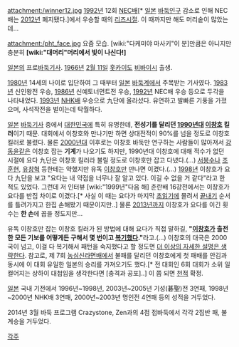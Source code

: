 attachment:/winner12.jpg
[[1992년]] 12회 [[NEC]]배[* [[일본]] [[바둑]]인구 감소로 인해 NEC배는 [[2012년]] 폐지됐다.]에서 우승할 때의 [[리즈시절]]. 이 때까지만 해도 머리숱이 많았는데...

attachment:/pht_face.jpg
요즘 모습. [wiki:"다케미야 마사키"이 분]만큼은 아니지만 충분히 '''[wiki:"대머리"머리에서 빛이 나신다!]'''

{{{+1 依田紀基(의전기기) / Yoda Norimoto }}}

[[일본]]의 프로[[바둑]]기사. [[1966년]] [[2월 11일]] [[홋카이도]] [[비바이]]시 출생. 

[[1980년]] 14세의 나이로 입단하여 그 때부터 [[일본]] [[바둑]]계에서 주목받는 기사였다. [[1983년]] 신인왕전 우승, [[1986년]] 신예토너먼트전 우승, [[1992년]] NEC배 우승 등으로 두각을 나타내었다. [[1993년]] [[NHK]]배 우승으로 九단에 올라섰다. 유연하고 발빠른 기풍을 가졌으며, 사석작전을 벌이는데 탁월하다. 

[[일본]] [[바둑]]기사 중에서 [[대한민국]]에 특히 유명한데, '''전성기를 달리던 [[1990년대]] [[이창호]] 킬러'''이기 때문. 대회에서 이창호와 만나기만 하면 상대전적이 90%를 넘을 정도로 이창호 킬러로 불렸다. 물론 [[2000년대]] 이후로는 이창호 바둑만 연구하는 사람들이 많아져서 [[강동윤]]같은 이창호 잡는 '''기계'''가 나오기도 하지만, 1990년대 이창호에 대해 적수가 없던 시절에 요다 九단은 이창호 킬러라 불릴 정도로 이창호만 잡고 다녔다.(...) [[서봉수]]나 [[조훈현]], [[유창혁]] 등한테는 약했지만 유독 [[이창호]]만 만나면 이겼다.(...) [[1998년]] 이창호가 요다 九단을 보고 "요다는 내 약점을 너무나 잘 알고 있다. 이길 수 없을 거 같다"라고 한 적도 있었다. 그런데 저 인터뷰 [wiki:"1999년"다음 해] 춘란배 16강전에서는 이창호가 요다를 반집 차이로 이겼다.[* 사실 이 때는 요다가 마지막 [[초읽기]]에 몰려서 [[끝내기]] 순서를 틀려가지고 한집 손해봤기 때문이지만..] 물론 [[2013년]]까지 이창호가 요다를 이긴 횟수는 '''한 손'''에 꼽을 정도지만...

유독 이창호만 잡는 이창호 킬러가 된 방법에 대해 요다가 직접 말하길, '''"[[이창호]]가 출전한 모든 기보를 어떻게든 구해서 몇 번이고 [[복기]]했다."'''라고.(...) 이창호의 대국은 2000국이 넘고, 이걸 다 복기해서 패턴을 숙지했다고 할 정도면 [[더 이상의 자세한 설명은 생략한다]]. 참고로, 제 7회 [[농심신라면배]]에서 불패를 달리던 이창호에게 첫 패배를 안김과 동시에 이 대회 유일한 일본의 승리를 가져오기도 했다.[* 전 대회인 6회 대회가 소위 일컬어지는 상하이 대첩임을 생각한다면 [충격과 공포]..] 이 쯤 되면 [[천적]] 확정.

[[일본]] 국내 기전에서 1996년~1998년, 2003년~2005년 기성(碁聖)전 3연패, 1998년~2000년 NHK배 3연패, 2000년~2003년 명인전 4연패 등의 성적을 거두었다. 

2014년 3월 바둑 프로그램 Crazystone, Zen과의 4점 접바둑에서 각각 2집반 패, 불계승을 거두었다. 

[[각주]]
